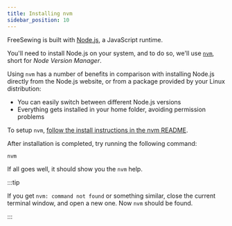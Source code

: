 ```yaml
---
title: Installing nvm
sidebar_position: 10
---
```


FreeSewing is built with [Node.js](https://nodejs.org/), a JavaScript runtime.

You'll need to install Node.js on your system, and to do so, we'll
use [`nvm`](https://github.com/nvm-sh/nvm), short for _Node Version Manager_.

Using `nvm` has a number of benefits in comparison with installing Node.js directly from
the Node.js website, or from a package provided by your Linux distribution:

- You can easily switch between different Node.js versions
- Everything gets installed in your home folder, avoiding permission problems

To setup `nvm`, [follow the install instructions in the nvm
README](https://github.com/nvm-sh/nvm#installing-and-updating).

After installation is completed, try running the following command:

```bash
nvm
```

If all goes well, it should show you the `nvm` help.

:::tip

If you get `nvm: command not found` or something similar, close the current terminal
window, and open a new one. Now `nvm` should be found.

:::
